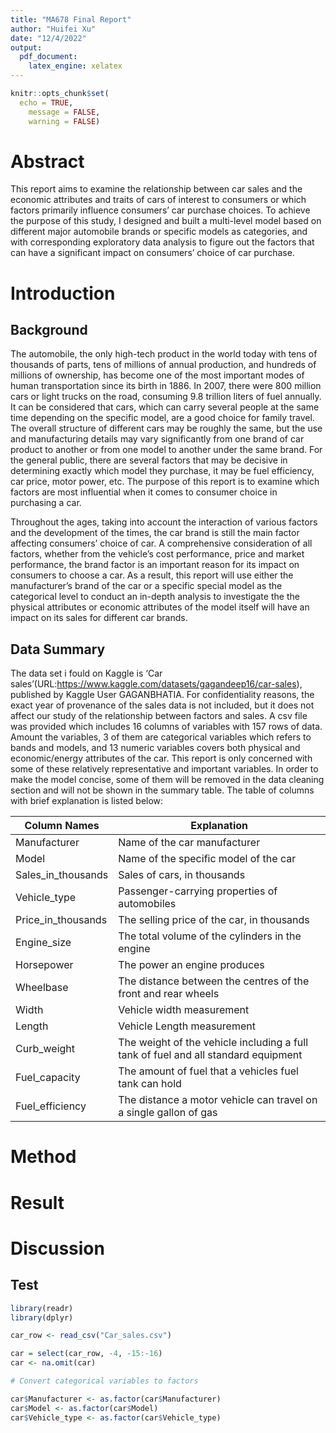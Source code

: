 ---
title: "MA678 Final Report"
author: "Huifei Xu"
date: "12/4/2022"
output: 
  pdf_document: 
    latex_engine: xelatex
---

```{r setup, include=FALSE}
knitr::opts_chunk$set(
  echo = TRUE,
	message = FALSE,
	warning = FALSE)
```

# Abstract

This report aims to examine the relationship between car sales and the economic attributes and traits of cars of interest to consumers or which factors primarily influence consumers' car purchase choices. To achieve the purpose of this study, I designed and built a multi-level model based on different major automobile brands or specific models as categories, and with corresponding exploratory data analysis to figure out the factors that can have a significant impact on consumers' choice of car purchase.

# Introduction

## Background

The automobile, the only high-tech product in the world today with tens of thousands of parts, tens of millions of annual production, and hundreds of millions of ownership, has become one of the most important modes of human transportation since its birth in 1886. In 2007, there were 800 million cars or light trucks on the road, consuming 9.8 trillion liters of fuel annually. It can be considered that cars, which can carry several people at the same time depending on the specific model, are a good choice for family travel. The overall structure of different cars may be roughly the same, but the use and manufacturing details may vary significantly from one brand of car product to another or from one model to another under the same brand. For the general public, there are several factors that may be decisive in determining exactly which model they purchase, it may be fuel efficiency, car price, motor power, etc. The purpose of this report is to examine which factors are most influential when it comes to consumer choice in purchasing a car.

Throughout the ages, taking into account the interaction of various factors and the development of the times, the car brand is still the main factor affecting consumers' choice of car. A comprehensive consideration of all factors, whether from the vehicle's cost performance, price and market performance, the brand factor is an important reason for its impact on consumers to choose a car. As a result, this report will use either the manufacturer's brand of the car or a specific special model as the categorical level to conduct an in-depth analysis to investigate the the physical attributes or economic attributes of the model itself will have an impact on its sales for different car brands.

## Data Summary

The data set i fould on Kaggle is 'Car sales'(URL:<https://www.kaggle.com/datasets/gagandeep16/car-sales>), published by Kaggle User GAGANBHATIA. For confidentiality reasons, the exact year of provenance of the sales data is not included, but it does not affect our study of the relationship between factors and sales. A csv file was provided which includes 16 columns of variables with 157 rows of data. Amount the variables, 3 of them are categorical variables which refers to bands and models, and 13 numeric variables covers both physical and economic/energy attributes of the car. This report is only concerned with some of these relatively representative and important variables. In order to make the model concise, some of them will be removed in the data cleaning section and will not be shown in the summary table. The table of columns with brief explanation is listed below:

| Column Names       | Explanation                                                                        |
|--------------------|------------------------------------------------------------------------------------|
| Manufacturer       | Name of the car manufacturer                                                       |
| Model              | Name of the specific model of the car                                              |
| Sales_in_thousands | Sales of cars, in thousands                                                        |
| Vehicle_type       | Passenger-carrying properties of automobiles                                       |
| Price_in_thousands | The selling price of the car, in thousands                                         |
| Engine_size        | The total volume of the cylinders in the engine                                    |
| Horsepower         | The power an engine produces                                                       |
| Wheelbase          | The distance between the centres of the front and rear wheels                      |
| Width              | Vehicle width measurement                                                          |
| Length             | Vehicle Length measurement                                                         |
| Curb_weight        | The weight of the vehicle including a full tank of fuel and all standard equipment |
| Fuel_capacity      | The amount of fuel that a vehicles fuel tank can hold                              |
| Fuel_efficiency    | The distance a motor vehicle can travel on a single gallon of gas                  |

# Method

# Result

# Discussion

## Test

```{r}
library(readr)
library(dplyr)
```

```{r}

car_row <- read_csv("Car_sales.csv")

car = select(car_row, -4, -15:-16)
car <- na.omit(car)

```

```{r}

# Convert categorical variables to factors

car$Manufacturer <- as.factor(car$Manufacturer)
car$Model <- as.factor(car$Model)
car$Vehicle_type <- as.factor(car$Vehicle_type)
```

```{r}

```
